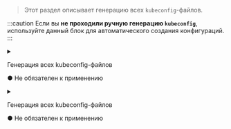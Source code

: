 

> Этот раздел описывает генерацию всех <code>kubeconfig</code>-файлов.

:::caution
Если вы **не проходили ручную генерацию <code>kubeconfig</code>**, используйте данный блок для автоматического создания конфигураций.
:::

<Tabs groupId="current-master">
  <TabItem value="Init" label="Init">
    <details>
      <summary>
        <div style={{ display: 'flex', justifyContent: 'space-between', flexWrap: 'wrap' }}>
          <p style={{ marginBottom: 0 }}>Генерация всех kubeconfig-файлов</p>
          <p className="obligatory-note-green">● Не обязателен к применению</p>
        </div>
      </summary>
      <InitKubeconfigGen />
    </details>
  </TabItem>

  <TabItem value="Join" label="Join">
    <details>
      <summary>
        <div style={{ display: 'flex', justifyContent: 'space-between', flexWrap: 'wrap' }}>
          <p style={{ marginBottom: 0 }}>Генерация всех kubeconfig-файлов</p>
          <p className="obligatory-note-green">● Не обязателен к применению</p>
        </div>
      </summary>
      <JoinKubeconfigGen />
    </details>
  </TabItem>
</Tabs>
